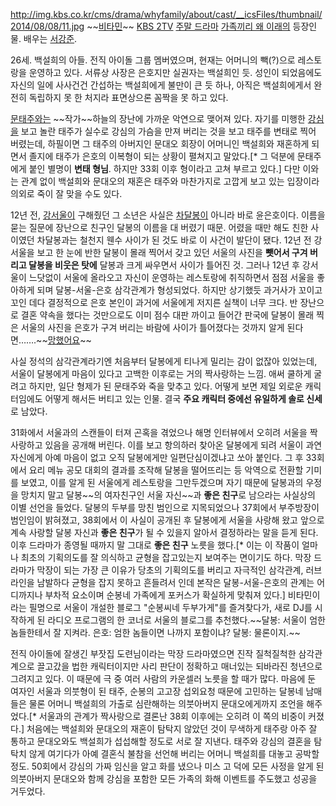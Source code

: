 http://img.kbs.co.kr/cms/drama/whyfamily/about/cast/__icsFiles/thumbnail/2014/08/08/11.jpg
~~[[강서울|비타민]]~~
[[KBS 2TV]] [[주말 드라마]] [[가족끼리 왜 이래]]의 등장인물. 배우는 [[서강준]].

26세. 백설희의 아들. 전직 아이돌 그룹 멤버였으며, 현재는 어머니의 빽(?)으로 레스토랑을 운영하고 있다. 서류상 사장은 은호지만 실권자는 백설희인 듯. 성인이 되었음에도 자신의 일에 사사건건 간섭하는 백설희에게 불만이 큰 듯 하나, 아직은 백설희에게서 완전히 독립하지 못 한 처지라 표면상으론 꼼짝을 못 하고 있다.

[[문태주(가족끼리 왜 이래)|문태주]]와는 ~~작가~~하늘의 장난에 가까운 악연으로 맺어져 있다. 자기를 미행한 [[차강심|강심]]을 보고 놀란 태주가 실수로 강심의 가슴을 만져 버리는 것을 보고 태주를 변태로 찍어 버렸는데, 하필이면 그 태주의 아버지인 문대오 회장이 어머니인 백설희와 재혼하게 되면서 졸지에 태주가 은호의 이복형이 되는 상황이 펼쳐지고 말았다.[* 그 덕분에 문태주에게 붙인 별명이 '''변태 형님'''. 하지만 33회 이후 형이라고 고쳐 부르고 있다.] 다만 이와는 관계 없이 백설희와 문대오의 재혼은 태주와 마찬가지로 고깝게 보고 있는 입장이라 의외로 죽이 잘 맞을 수도 있다.

12년 전, [[강서울]]이 구해줬던 그 소년은 사실은 [[차달봉]]이 아니라 바로 윤은호이다. 이름을 묻는 질문에 장난으로 친구인 달봉의 이름을 대 버렸기 때문. 어렸을 때만 해도 친한 사이였던 차달봉과는 철천지 웬수 사이가 된 것도 바로 이 사건이 발단이 됐다. 12년 전 강서울을 보고 한 눈에 반한 달봉이 몰래 찍어서 갖고 있던 서울의 사진을 '''뺏어서 구겨 버리고 달봉을 비웃은 탓에''' 달봉과 크게 싸우면서 사이가 틀어진 것. 그러나 12년 후 강서울이 느닷없이 서울에 올라오고 자신이 운영하는 레스토랑에 취직하면서 점점 서울을 좋아하게 되며 달봉-서울-은호 삼각관계가 형성되었다. 하지만 상기했듯 과거사가 꼬이고 꼬인 데다 결정적으로 은호 본인이 과거에 서울에게 저지른 실책이 너무 크다. 반 장난으로 결혼 약속을 했다는 것만으로도 이미 점수 대판 까이고 들어간 판국에 달봉이 몰래 찍은 서울의 사진을 은호가 구겨 버리는 바람에 사이가 틀어졌다는 것까지 알게 된다면…….~~[[망했어요]]~~

사실 정석의 삼각관계라기엔 처음부터 달봉에게 티나게 밀리는 감이 없잖아 있었는데, 서울이 달봉에게 마음이 있다고 고백한 이후로는 거의 짝사랑하는 느낌. 애써 쿨하게 굴려고 하지만, 일단 형제가 된 문태주와 죽을 맞추고 있다. 어떻게 보면 제일 외로운 캐릭터임에도 어떻게 해서든 버티고 있는 인물. 결국 '''주요 캐릭터 중에선 유일하게 솔로 신세'''로 남았다.

31화에서 서울과의 스캔들이 터져 곤혹을 겪었으나 해명 인터뷰에서 오히려 서울을 짝사랑하고 있음을 공개해 버린다. 이를 보고 항의하러 찾아온 달봉에게 되려 서울이 과연 자신에게 아예 마음이 없고 오직 달봉에게만 일편단심이겠냐고 쏘아 붙인다. 그 후 33회에서 요리 메뉴 공모 대회의 결과를 조작해 달봉을 떨어뜨리는 등 악역으로 전환할 기미를 보였고, 이를 알게 된 서울에게 레스토랑을 그만두겠으며 자기 때문에 달봉과의 우정을 망치지 말고 달봉~~의 여자친구인 서울 자신~~과 '''좋은 친구'''로 남으라는 사실상의 이별 선언을 들었다. 달봉의 두부를 망친 범인으로 지목되었으나 37회에서 부주방장이 범인임이 밝혀졌고, 38회에서 이 사실이 공개된 후 달봉에게 서울을 사랑해 왔고 앞으로 계속 사랑할 달봉 자신과 '''좋은 친구'''가 될 수 있을지 알아서 결정하라는 말을 듣게 된다. 이후 드라마가 종영될 때까지 말 그대로 '''좋은 친구''' 노릇을 했다.[* 이는 이 작품이 얼마나 최초의 기획의도를 잘 의식하고 균형을 잡고있는지 보여주는 면이기도 하다. 막장 드라마가 막장이 되는 가장 큰 이유가 당초의 기획의도를 버리고 자극적인 삼각관계, 러브라인을 남발하다 균형을 잡지 못하고 흔들려서 인데 본작은 달봉-서울-은호의 관계는 어디까지나 부차적 요소이며 순봉네 가족에게 포커스가 확실하게 맞춰져 있다.] 비타민이라는 필명으로 서울이 개설한 블로그 "순봉씨네 두부가게"를 즐겨찾다가, 새로 DJ를 시작하게 된 라디오 프로그램의 한 코너로 서울의 블로그를 추천했다.~~달봉: 서울이 엄한 놈들한테서 잘 지켜라. 은호: 엄한 놈들이면 나까지 포함이냐? 달봉: 물론이지.~~

전직 아이돌에 잘생긴 부잣집 도련님이라는 막장 드라마였으면 진작 질척질척한 삼각관계으로 끌고갔을 법한 캐릭터이지만 사리 판단이 정확하고 매너있는 되바라진 청년으로 그려지고 있다. 이 때문에 극 중 여러 사람의 카운셀러 노릇을 할 때가 많다. 마음에 둔 여자인 서울과 의붓형이 된 태주, 순봉의 고고장 섭외요청 때문에 고민하는 달봉네 남매들은 물론 어머니 백설희의 가출로 심란해하는 의붓아버지 문대오에게까지 조언을 해주었다.[* 서울과의 관계가 짝사랑으로 결론난 38회 이후에는 오히려 이 쪽의 비중이 커졌다.] 처음에는 백설희와 문대오의 재혼이 탐탁지 않았던 것이 무색하게 태주랑 아주 잘 통하고 문대오와도 백설희가 섭섭해할 정도로 서로 잘 지낸다. 태주와 강심의 결혼을 탐탁치 않게 여기다가 아예 결혼식 불참을 선언해 버리는 어머니 백설희를 대놓고 공박할 정도. 50회에서 강심의 가짜 임신을 알고 화를 냈으나 미스 고 덕에 모든 사정을 알게 된 의붓아버지 문대오와 함께 강심을 포함한 모든 가족의 화해 이벤트를 주도했고 성공을 거두었다. 
